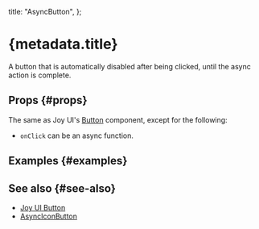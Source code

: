
  title: "AsyncButton",
};


# {metadata.title}

A button that is automatically disabled after being clicked, until the async action is complete.

## Props \{#props}

The same as Joy UI's [Button](https://mui.com/joy-ui/react-button/) component, except for the following:

- `onClick` can be an async function.

## Examples \{#examples}

<WaitABitExample />

## See also \{#see-also}

- [Joy UI Button](https://mui.com/joy-ui/react-button/)
- [AsyncIconButton](/components/async-icon-button)

